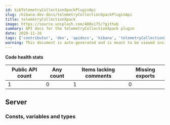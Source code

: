 ```yaml
---
id: kibTelemetryCollectionXpackPluginApi
slug: /kibana-dev-docs/telemetryCollectionXpackPluginApi
title: telemetryCollectionXpack
image: https://source.unsplash.com/400x175/?github
summary: API docs for the telemetryCollectionXpack plugin
date: 2020-11-16
tags: ['contributor', 'dev', 'apidocs', 'kibana', 'telemetryCollectionXpack']
warning: This document is auto-generated and is meant to be viewed inside our experimental, new docs system. Reach out in #docs-engineering for more info.
---
```






**Code health stats**

| Public API count  | Any count | Items lacking comments | Missing exports | 
|-------------------|-----------|------------------------|-----------------|
| 1 | 0 | 1 | 0 |

## Server

### Consts, variables and types
<DocDefinitionList data={telemetryCollectionXpackObj.server.misc}/>

